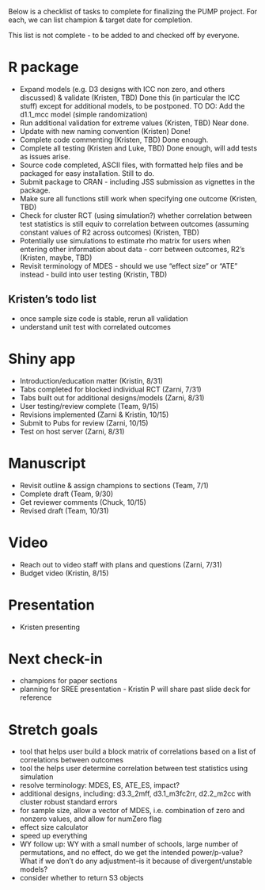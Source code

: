 Below is a checklist of tasks to complete for finalizing the PUMP project. For each, we can list champion & target date for completion. 

This list is not complete - to be added to and checked off by everyone.

# R package
- Expand models (e.g. D3 designs with ICC non zero, and others discussed) & validate (Kristen, TBD)
    Done this (in particular the ICC stuff) except for additional models, to be postponed.
    TO DO: Add the d1.1_mcc model (simple randomization)
- Run additional validation for extreme values (Kristen, TBD)
    Near done.
- Update with new naming convention (Kristen)
    Done!
- Complete code commenting (Kristen, TBD)
    Done enough.
- Complete all testing (Kristen and Luke, TBD)
    Done enough, will add tests as issues arise.
- Source code completed, ASCII files, with formatted help files and be packaged for easy installation. 
    Still to do.
- Submit package to CRAN - including JSS submission as vignettes in the package. 
- Make sure all functions still work when specifying one outcome (Kristen, TBD)
- Check for cluster RCT (using simulation?) whether correlation between test statistics is still equiv to correlation between outcomes (assuming constant values of R2 across outcomes) (Kristen, TBD)
- Potentially use simulations to estimate rho matrix for users when entering other information about data - corr between outcomes, R2's (Kristen, maybe, TBD)
- Revisit terminology of MDES - should we use "effect size" or "ATE" instead - build into user testing (Kristin, TBD)

## Kristen's todo list
- once sample size code is stable, rerun all validation
- understand unit test with correlated outcomes

# Shiny app
- Introduction/education matter (Kristin, 8/31)
- Tabs completed for blocked individual RCT (Zarni, 7/31)
- Tabs built out for additional designs/models (Zarni, 8/31)
- User testing/review complete (Team, 9/15)
- Revisions implemented (Zarni & Kristin, 10/15)
- Submit to Pubs for review (Zarni, 10/15)
- Test on host server (Zarni, 8/31)

# Manuscript
- Revisit outline & assign champions to sections (Team, 7/1)
- Complete draft (Team, 9/30)
- Get reviewer comments (Chuck, 10/15)
- Revised draft (Team, 10/31)

# Video
- Reach out to video staff with plans and questions (Zarni, 7/31)
- Budget video (Kristin, 8/15)

# Presentation
- Kristen presenting

# Next check-in
- champions for paper sections
- planning for SREE presentation - Kristin P will share past slide deck for reference

# Stretch goals
- tool that helps user build a block matrix of correlations based on a list of correlations between outcomes
- tool the helps user determine correlation between test statistics using simulation
- resolve terminology: MDES, ES, ATE_ES, impact?
- additional designs, including: d3.3_2mff, d3.1_m3fc2rr, d2.2_m2cc with cluster robust standard errors
- for sample size, allow a vector of MDES, i.e. combination of zero and nonzero values, and allow for numZero flag
- effect size calculator
- speed up everything
- WY follow up: WY with a small number of schools, large number of permutations, and no effect, do we get the intended power/p-value?  What if we don’t do any adjustment–is it because of divergent/unstable models?
- consider whether to return S3 objects

